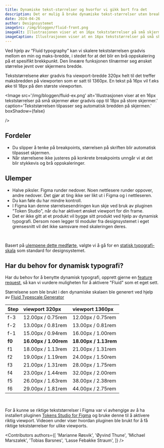 ```yaml
---
title: Dynamiske tekst-størrelser og hvorfor vi gikk bort fra det
description: Det er mulig å bruke dynamiske tekst-størrelser uten breakpoints
date: 2024-04-26
author: Designsystemet
imageSrc: /img/bloggen/fluid-front.png
imageAlt: Illustrasjonen viser at en 16px tekststørrelser på små skjermer øker gradvis opp til 18px på store skjermer.
imageCaption: Illustrasjonen viser at en 16px tekststørrelser på små skjermer øker gradvis opp til 18px på store skjermer.
---
```


Ved hjelp av “Fluid typography” kan vi skalere tekststørrelsen gradvis mellom en min og maks-bredde, i stedet for at det blir en brå oppskalering på et spesifikt brekkpunkt. Den lineære funksjonen tilnærmer seg ønsket størrelse jevnt over skjermens bredde.

Tekststørrelsene øker gradvis fra viewport-bredde 320px helt til det treffer maksbredden på viewporten som er satt til 1360px. En tekst på 16px vil f.eks øke til 18px på den største viewporten.

<Image
  src='/img/bloggen/fluid-ex.png'
  alt='Illustrasjonen viser at en 16px tekststørrelser på små skjermer øker gradvis opp til 18px på store skjermer.'
  caption='Tekststørrelsen tilpasser seg automatisk bredden på skjermen.'
  boxShadow={false}
  
/>

## Fordeler

- Du slipper å tenke på breakpoints, størrelsen på skriften blir automatisk tilpasset skjermen.
- Når størrelsene ikke justeres på konkrete breakpoints unngår vi at det blir stykkevis og brå oppskaleringer.

## Ulemper

- Halve piksler. Figma runder nedover. Noen nettlesere runder oppover, andre nedover. Det gjør at ting ikke ser likt ut i Figma og i nettleseren.
- Du kan føle du har mindre kontroll.
- I Figma kan denne størrelsesendringen kun skje ved bruk av pluginen "Token Studio", når du har aktivert ønsket viewport for din frame.
- Det er ikke gitt at et produkt vil bygge sitt produkt ved hjelp av dynamisk typografi. Dersom noen legger til moduler fra designsystemet i eget grensesnitt vil det ikke samsvare med skaleringen deres.

<br />

Basert på [ulempene dette medførte](https://github.com/digdir/designsystemet/issues/1444), valgte vi å gå for en [statisk typografi-skala](/no/grunnleggende/designelementer/typografi#tekststørrelse) som standard for designsystemet.

## Har du behov for dynamisk typografi?

Har du behov for å benytte dynamisk typografi, opprett gjerne en [feature request](https://github.com/digdir/designsystemet/issues/new?assignees=&labels=%F0%9F%92%A1feature+request%2Cneeds+prioritization%E2%9D%97%EF%B8%8F&projects=&template=2feature_request.yml), så kan vi vurdere muligheten for å aktivere "Fluid" som et eget sett.

Størrelsene som ble brukt i den dynamiske skalaen ble generert ved hjelp av [Fluid Typescale Generator](https://fluid-tokenization.vercel.app/)

| Step   | viewport 320px        | viewport 1360px       |
| :----- | :-------------------- | :-------------------- |
| f-3    | 12.00px / 0.75rem     | 12.00px / 0.75rem     |
| f-2    | 13.00px / 0.81rem     | 13.00px / 0.81rem     |
| f-1    | 15.00px / 0.94rem     | 16.00px / 1.00rem     |
| **f0** | **16.00px / 1.00rem** | **18.00px / 1.13rem** |
| f1     | 18.00px / 1.13rem     | 21.00px / 1.31rem     |
| f2     | 19.00px / 1.19rem     | 24.00px / 1.50rem     |
| f3     | 21.00px / 1.31rem     | 28.00px / 1.75rem     |
| f4     | 23.00px / 1.44rem     | 32.00px / 2.00rem     |
| f5     | 26.00px / 1.63rem     | 38.00px / 2.38rem     |
| f6     | 29.00px / 1.81rem     | 44.00px / 2.75rem     |

<br />

For å kunne se riktige tekststørrelser i Figma var vi avhengige av å ha installert pluginen [Tokens Studio for Figma](https://docs.tokens.studio/) og bruke denne til å aktivere riktig viewport. Videoen under viser hvordan pluginen ble brukt for å få riktige tekststørrelser for ulike viewports.

<ResponsiveIframe
  src='/img/fluid-text-size.mp4'
  title='Skjermopptak av Figma som viser hvordan størrelse og avstand på tekst blir mindre i en mindre viewport'
  frameBorder='0'
  allow='autoplay; fullscreen; picture-in-picture'
  allowFullScreen
  aspectRatio='16-9'
/>

<Contributors
  authors={[
    'Marianne Røsvik',
    'Øyvind Thune',
    'Michael Marszalek',
    'Tobias Barsnes',
    'Lasse Febakke Straum',
  ]}
/>
